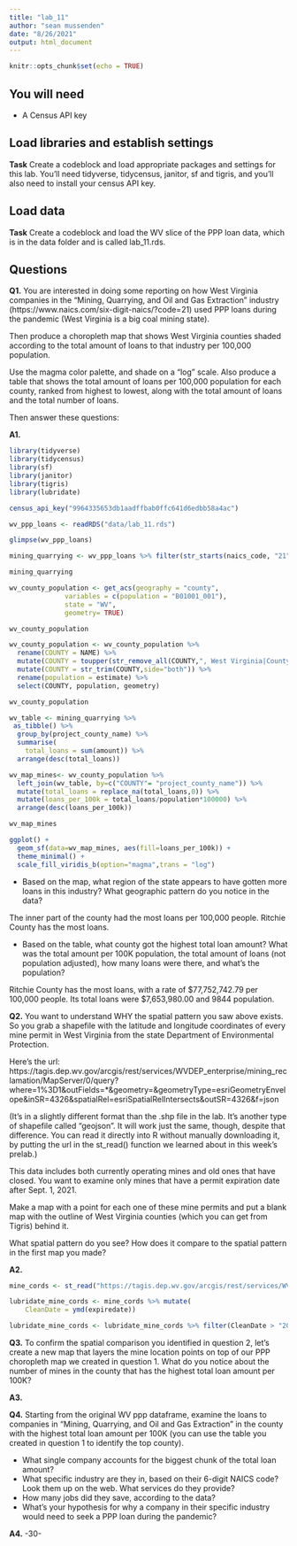 ```yaml
---
title: "lab_11"
author: "sean mussenden"
date: "8/26/2021"
output: html_document
---
```


```r
knitr::opts_chunk$set(echo = TRUE)
```

## You will need

* A Census API key

## Load libraries and establish settings

**Task** Create a codeblock and load appropriate packages and settings for this lab. You'll need tidyverse, tidycensus, janitor, sf and tigris, and you'll also need to install your census API key.

## Load data

**Task** Create a codeblock and load the WV slice of the PPP loan data, which is in the data folder and is called lab_11.rds.

## Questions

**Q1.** You are interested in doing some reporting on how West Virginia companies in the "Mining, Quarrying, and Oil and Gas Extraction" industry (https://www.naics.com/six-digit-naics/?code=21) used PPP loans during the pandemic (West Virginia is a big coal mining state).  

Then produce a choropleth map that shows West Virginia counties shaded according to the total amount of loans to that industry per 100,000 population.

Use the magma color palette, and shade on a "log" scale. Also produce a table that shows the total amount of loans per 100,000 population for each county, ranked from highest to lowest, along with the total amount of loans and the total number of loans.

Then answer these questions:

**A1.**
```r
library(tidyverse)
library(tidycensus)
library(sf)
library(janitor)
library(tigris)
library(lubridate)
```
```r
census_api_key("9964335653db1aadffbab0ffc641d6edbb58a4ac")
```
```r
wv_ppp_loans <- readRDS("data/lab_11.rds")

glimpse(wv_ppp_loans)
```
```r
mining_quarrying <- wv_ppp_loans %>% filter(str_starts(naics_code, "21"))

mining_quarrying
```
```r
wv_county_population <- get_acs(geography = "county", 
              variables = c(population = "B01001_001"), 
              state = "WV",
              geometry= TRUE)

wv_county_population
```
```r
wv_county_population <- wv_county_population %>%
  rename(COUNTY = NAME) %>%
  mutate(COUNTY = toupper(str_remove_all(COUNTY,", West Virginia|County"))) %>%
  mutate(COUNTY = str_trim(COUNTY,side="both")) %>%
  rename(population = estimate) %>%
  select(COUNTY, population, geometry)

wv_county_population
```
```r
wv_table <- mining_quarrying %>% 
 as_tibble() %>%
  group_by(project_county_name) %>%
  summarise(
    total_loans = sum(amount)) %>%
  arrange(desc(total_loans))
```
```r
wv_map_mines<- wv_county_population %>%
  left_join(wv_table, by=c("COUNTY"= "project_county_name")) %>% 
  mutate(total_loans = replace_na(total_loans,0)) %>% 
  mutate(loans_per_100k = total_loans/population*100000) %>%
  arrange(desc(loans_per_100k))

wv_map_mines
```
```r
ggplot() + 
  geom_sf(data=wv_map_mines, aes(fill=loans_per_100k)) + 
  theme_minimal() +
  scale_fill_viridis_b(option="magma",trans = "log") 
```
* Based on the map, what region of the state appears to have gotten more loans in this industry? What geographic pattern do you notice in the data?

The inner part of the county had the most loans per 100,000 people. Ritchie County has the most loans.

* Based on the table, what county got the highest total loan amount? What was the total amount per 100K population, the total amount of loans (not population adjusted), how many loans were there, and what's the population?

Ritchie County has the most loans, with a rate of $77,752,742.79 per 100,000 people. Its total loans were $7,653,980.00 and 9844 population.

**Q2.** You want to understand WHY the spatial pattern you saw above exists.  So you grab a shapefile with the latitude and longitude coordinates of every mine permit in West Virginia from the state Department of Environmental Protection.

Here's the url: https://tagis.dep.wv.gov/arcgis/rest/services/WVDEP_enterprise/mining_reclamation/MapServer/0/query?where=1%3D1&outFields=*&geometry=&geometryType=esriGeometryEnvelope&inSR=4326&spatialRel=esriSpatialRelIntersects&outSR=4326&f=json

(It's in a slightly different format than the .shp file in the lab. It's another type of shapefile called "geojson".  It will work just the same, though, despite that difference. You can read it directly into R without manually downloading it, by putting the url in the st_read() function we learned about in this week's prelab.)

This data includes both currently operating mines and old ones that have closed.  You want to examine only mines that have a permit expiration date after Sept. 1, 2021.

Make a map with a point for each one of these mine permits and put a blank map with the outline of West Virginia counties (which you can get from Tigris) behind it.

What spatial pattern do you see? How does it compare to the spatial pattern in the first map you made?

**A2.**
```r
mine_cords <- st_read("https://tagis.dep.wv.gov/arcgis/rest/services/WVDEP_enterprise/mining_reclamation/MapServer/0/query?where=1%3D1&outFields=*&geometry=&geometryType=esriGeometryEnvelope&inSR=4326&spatialRel=esriSpatialRelIntersects&outSR=4326&f=json")
```
```r
lubridate_mine_cords <- mine_cords %>% mutate(
    CleanDate = ymd(expiredate))
```
```r
lubridate_mine_cords <- lubridate_mine_cords %>% filter(CleanDate > "2021-09-01")
```

**Q3.** To confirm the spatial comparison you identified in question 2, let's create a new map that layers the mine location points on top of our PPP choropleth map we created in question 1. What do you notice about the number of mines in the county that has the highest total loan amount per 100K?

**A3.**

**Q4.** Starting from the original WV ppp dataframe, examine the loans to companies in "Mining, Quarrying, and Oil and Gas Extraction" in the county with the highest total loan amount per 100K (you can use the table you created in question 1 to identify the top county).

* What single company accounts for the biggest chunk of the total loan amount?
* What specific industry are they in, based on their 6-digit NAICS code? Look them up on the web. What services do they provide?
* How many jobs did they save, according to the data?
* What's your hypothesis for why a company in their specific industry would need to seek a PPP loan during the pandemic?

**A4.**
-30-
